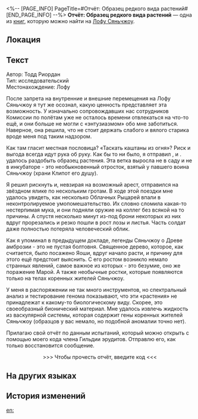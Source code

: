 <%-- [PAGE_INFO]
PageTitle=#Отчёт: Образец редкого вида растений#
[END_PAGE_INFO] --%>
{{Дополнить}}
{{Книга Инфобокс
|id           = 217
|Название     = 
|Изображение  = Иконка рукописи с Лофу Сяньчжоу.png
|Мир          = Лофу Сяньчжоу
|Томов        = 1
|Автор        = <!--нужно добавить-->
|Описание     = Отчёт об исследовании Тодда Риордана. Содержит подробные записи испытаний, касающихся солдат, поражённых Марой.
|Том1         = {{tx}}
|Источник1    = {{tx|Отсутствует источник}}
|Персонажи    = 
|Фракции      = 
}}
'''Отчёт: Образец редкого вида растений''' — одна из [[Книги|книг]], которую можно найти на [[Лофу Сяньчжоу]].

==Локация==
{{Отметка карты|<!--название карты-->|<!--id отметки-->}}

==Текст==
Автор: Тодд Риордан<br />
Тип: исследовательский<br />
Местонахождение: Лофу

После запрета на внутренние и внешние перемещения на Лофу Сяньчжоу я тут же осознал, какую ценность представляет эта возможность. У изначально сопровождавших нас сотрудников Комиссии по полётам уже не осталось времени отвлекаться на что-то ещё, и они больше не могли с «энтузиазмом» обо мне заботиться. Наверное, она решила, что не стоит держать слабого и вялого старика вроде меня под таким надзором.

Как там гласит местная пословица? «Таскать каштаны из огня»? Риск и выгода всегда идут рука об руку. Как бы то ни было, я отправил {{MC|ж=свою новую знакомую|м=своего нового знакомого}}, и {{MC|ж=она меня не подвела|м=он меня не подвёл}}. {{MC|ж=Ей|м=Ему}} удалось раздобыть образец растения. Эта ветка выросла не в саду и не в инкубаторе - это необыкновенный отросток, взятый у павшего воина Сяньчжоу (храни Клипот его душу).

Я решил рискнуть и, невзирая на возможный арест, отправился на звёздном ялике по нескольким гротам. В ходе этой поездки мне удалось увидеть, как несколько Облачных Рыцарей впали в неконтролируемое умопомешательство. Их словно сломила какая-то нестерпимая мука, и они подняли оружие на коллег без всякой на то причины. А спустя несколько минут из-под брони некоторых из них вдруг прорезались и резко пошли в рост лозы и листья. Часть солдат даже полностью потеряла человеческий облик.

Как я упоминал в предыдущем докладе, легенды Сяньчжоу о Древе амброзии - это не пустая болтовня. Священное дерево, которое, как считается, было посажено Яоши, вдруг начало расти, и причину для этого ещё предстоит выяснить. С его ростом возникло немало странных явлений, самое важное из которых - это безумие, оно же поражение Марой. А также необычные ростки, которые появляются только на телах коренных жителей Сяньчжоу.

У меня в распоряжении не так много инструментов, но спектральный анализ и тестирование генома показывают, что эти «растения» не принадлежат к какому-то биологическому виду. Скорее, это своеобразный бионический материал. Мне удалось извлечь жидкость из васкулярной системы, которая содержит гены коренных жителей Сяньчжоу (образцов у вас немало, но подобной аномалии точно нет).

Прилагаю свой отчёт по данным испытаний, который можно открыть с помощью моего кода члена Гильдии эрудитов. Отправлю его, как только восстановится сообщение.

<div align="center">>>> Чтобы прочесть отчёт, введите код <<<</div>

==На других языках==
{{На других языках
|en   = Report: A Rare Plant Specimen
|zhs  = 报告：一份罕见的植株样本
|zht  = 報告：一份罕見的植株樣本
|ja   = 報告書：希少な植物サンプル
|ko   = 보고서: 희귀한 식물 표본
|es   = Informe: Un espécimen vegetal raro
|fr   = Rapport : rare spécimen végétal
|ru   = Отчёт: Образец редкого вида растений
|th   = รายงาน: ตัวอย่างพืชหายาก
|vi   = Báo Cáo: Một Mẫu Thực Vật Quý Hiếm
|de   = Bericht: Ein seltenes Pflanzenexemplar
|id   = Laporan: Satu Sampel Tanaman Langka
|pt   = Relatório: Um Espécime de Planta Raro
}}

==История изменений==
{{История изменений|3.5}}

[[en:]]